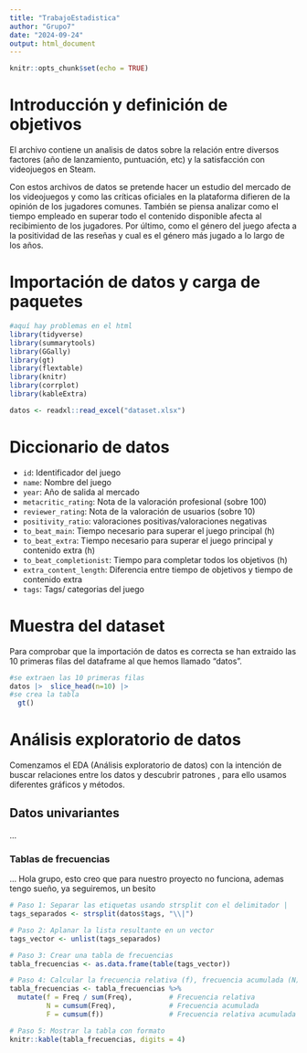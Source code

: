 ---
title: "TrabajoEstadistica"
author: "Grupo7"
date: "2024-09-24"
output: html_document
---

```{r setup, include=FALSE}
knitr::opts_chunk$set(echo = TRUE)
```



# Introducción y definición de objetivos

El archivo contiene un analisis de datos sobre la relación entre diversos factores (año de lanzamiento, puntuación, etc) y la satisfacción con videojuegos en Steam.

Con estos archivos de datos se pretende hacer un estudio del mercado de los videojuegos y como las críticas oficiales en la plataforma difieren de la opinión de los jugadores comunes.
También se piensa analizar como el tiempo empleado en superar todo el contenido disponible afecta al recibimiento de los jugadores.
Por último, como el género del juego afecta a la positividad de las reseñas y cual es el género más jugado a lo largo de los años.


# Importación de datos y carga de paquetes

```{r}
#aquí hay problemas en el html
library(tidyverse)
library(summarytools)
library(GGally)
library(gt)
library(flextable)
library(knitr)
library(corrplot)
library(kableExtra)
```


```{r}
datos <- readxl::read_excel("dataset.xlsx") 

```
              
# Diccionario de datos

* `id`: Identificador del juego
* `name`: Nombre del juego
* `year`: Año de salida al mercado
* `metacritic_rating`: Nota de la valoración profesional  (sobre 100)
* `reviewer_rating`: Nota de la valoración de usuarios   (sobre 10)
* `positivity_ratio`: valoraciones positivas/valoraciones negativas
* `to_beat_main`: Tiempo necesario para superar el juego principal (h)
* `to_beat_extra`: Tiempo necesario para superar el juego principal y contenido extra (h)
* `to_beat_completionist`: Tiempo para completar todos los objetivos (h)
* `extra_content_length`: Diferencia entre tiempo de objetivos y tiempo de contenido extra
* `tags`: Tags/ categorias del juego


# Muestra del dataset
Para comprobar que la importación de datos es correcta se han extraido las 10 primeras filas del dataframe al que hemos llamado "datos".

```{r}
#se extraen las 10 primeras filas
datos |>  slice_head(n=10) |> 
#se crea la tabla 
  gt()
```


# Análisis exploratorio de datos
Comenzamos el EDA (Análisis exploratorio de datos) con la intención de buscar relaciones entre los datos y descubrir patrones , para ello usamos diferentes gráficos y métodos.


## Datos univariantes
...

### Tablas de frecuencias
...
Hola grupo, esto creo que para nuestro proyecto no funciona, ademas tengo sueño, ya seguiremos, un besito 


```{r}
# Paso 1: Separar las etiquetas usando strsplit con el delimitador |
tags_separados <- strsplit(datos$tags, "\\|")

# Paso 2: Aplanar la lista resultante en un vector
tags_vector <- unlist(tags_separados)

# Paso 3: Crear una tabla de frecuencias
tabla_frecuencias <- as.data.frame(table(tags_vector))

# Paso 4: Calcular la frecuencia relativa (f), frecuencia acumulada (N) y frecuencia relativa acumulada (F)
tabla_frecuencias <- tabla_frecuencias %>%
  mutate(f = Freq / sum(Freq),         # Frecuencia relativa
         N = cumsum(Freq),             # Frecuencia acumulada
         F = cumsum(f))                # Frecuencia relativa acumulada

# Paso 5: Mostrar la tabla con formato
knitr::kable(tabla_frecuencias, digits = 4)
```




